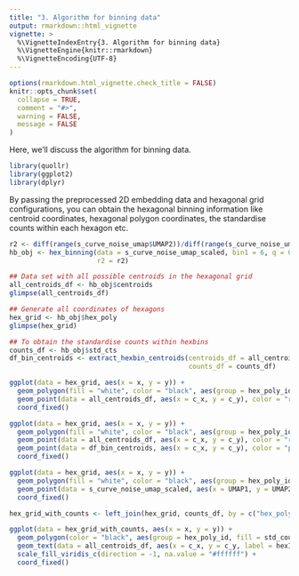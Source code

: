 ```yaml
---
title: "3. Algorithm for binning data"
output: rmarkdown::html_vignette
vignette: >
  %\VignetteIndexEntry{3. Algorithm for binning data}
  %\VignetteEngine{knitr::rmarkdown}
  %\VignetteEncoding{UTF-8}
---
```


```r
options(rmarkdown.html_vignette.check_title = FALSE)
knitr::opts_chunk$set(
  collapse = TRUE,
  comment = "#>",
  warning = FALSE, 
  message = FALSE
)
```

Here, we'll discuss the algorithm for binning data.

```r
library(quollr)
library(ggplot2)
library(dplyr)
```

By passing the preprocessed 2D embedding data and hexagonal grid configurations, you can obtain the hexagonal binning information like centroid coordinates, hexagonal polygon coordinates, the standardise counts within each hexagon etc.  

```r
r2 <- diff(range(s_curve_noise_umap$UMAP2))/diff(range(s_curve_noise_umap$UMAP1))
hb_obj <- hex_binning(data = s_curve_noise_umap_scaled, bin1 = 6, q = 0.1, 
                      r2 = r2)
```

```r
## Data set with all possible centroids in the hexagonal grid
all_centroids_df <- hb_obj$centroids
glimpse(all_centroids_df)

## Generate all coordinates of hexagons
hex_grid <- hb_obj$hex_poly
glimpse(hex_grid)

## To obtain the standardise counts within hexbins
counts_df <- hb_obj$std_cts
df_bin_centroids <- extract_hexbin_centroids(centroids_df = all_centroids_df, 
                                             counts_df = counts_df)
```

```r
ggplot(data = hex_grid, aes(x = x, y = y)) + 
  geom_polygon(fill = "white", color = "black", aes(group = hex_poly_id)) +
  geom_point(data = all_centroids_df, aes(x = c_x, y = c_y), color = "red") +
  coord_fixed()
```

```r
ggplot(data = hex_grid, aes(x = x, y = y)) + 
  geom_polygon(fill = "white", color = "black", aes(group = hex_poly_id)) +
  geom_point(data = all_centroids_df, aes(x = c_x, y = c_y), color = "red") +
  geom_point(data = df_bin_centroids, aes(x = c_x, y = c_y), color = "purple") +
  coord_fixed()
```

```r
ggplot(data = hex_grid, aes(x = x, y = y)) + 
  geom_polygon(fill = "white", color = "black", aes(group = hex_poly_id)) +
  geom_point(data = s_curve_noise_umap_scaled, aes(x = UMAP1, y = UMAP2), color = "blue") +
  coord_fixed()
```

```r
hex_grid_with_counts <- left_join(hex_grid, counts_df, by = c("hex_poly_id" = "hb_id"))

ggplot(data = hex_grid_with_counts, aes(x = x, y = y)) +
  geom_polygon(color = "black", aes(group = hex_poly_id, fill = std_counts)) +
  geom_text(data = all_centroids_df, aes(x = c_x, y = c_y, label = hexID)) +
  scale_fill_viridis_c(direction = -1, na.value = "#ffffff") +
  coord_fixed()
```
